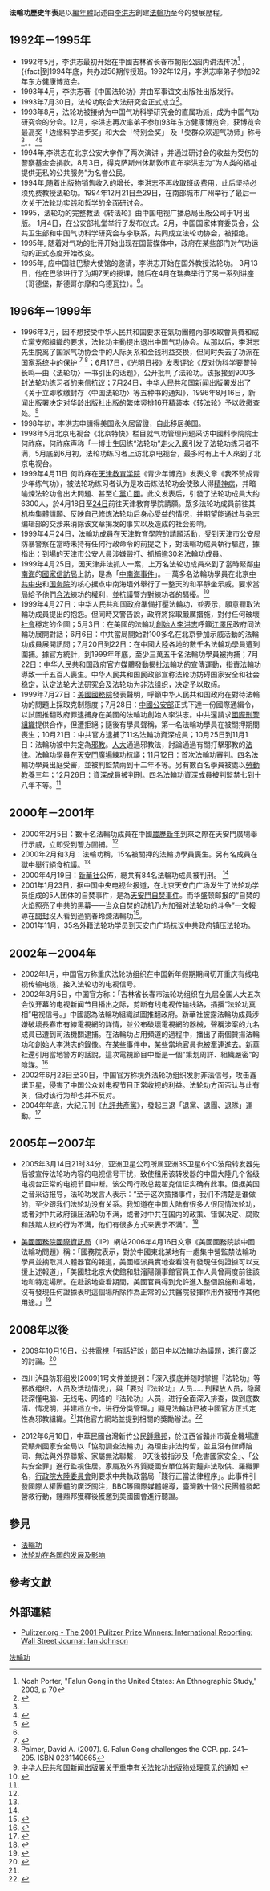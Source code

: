 {{Expand English|History_of_Falun_Gong}}
{{Primarysources|date=2012年1月}}

'''法輪功歷史年表'''是以[[編年體|編年體]]記述由[[李洪志|李洪志]]創建[[法輪功|法輪功]]至今的發展歷程。

==1992年－1995年==
*1992年5月，李洪志最初开始在中國吉林省长春市朝阳公园内讲法传功<ref name=Porter>Noah Porter, "Falun Gong in the United States: An Ethnographic Study," 2003, p 70</ref> ，{{fact|到1994年底，共办过56期传授班。1992年12月，李洪志率弟子参加92年东方健康博览会。
*1993年4月，李洪志著《中国法轮功》并由军事谊文出版社出版发行。
*1993年7月30日，法轮功联合大法研究会正式成立<ref name="#1">{{Cite web|title=法轮功的历史 - History of Falun Gong百科全书  site:zh.wikiqube.net|url=https://zh.wikiqube.net/wiki/History_of_Falun_Gong#cite_note-15}}</ref>。
*1993年8月，法轮功被接纳为中国气功科学研究会的直属功派，成为中国气功研究会的分会。12月，李洪志再次率弟子参加93年东方健康博览会，获博览会最高奖「边缘科学进步奖」和大会「特别金奖」 及「受群众欢迎气功师」称号<ref name="#1"/>。。<ref name="award93">{{Cite web |url=http://media.minghui.org/picture/award93_expo.jpg |title=明慧网：1999年以前所获奖项 |access-date=2012-12-21 |archive-date=2018-10-03 |archive-url=https://web.archive.org/web/20181003213712/http://media.minghui.org/picture/award93_expo.jpg |dead-url=no }}</ref><ref>{{Cite web |url=http://hqphoto.minghui.org/photo_high/exhibition/92@93OrtHealthExpoAward4.jpg |title=93年东方健康博览会(1993-12) |access-date=2012-12-21 |archive-date=2021-03-22 |archive-url=https://web.archive.org/web/20210322190510/http://hqphoto.minghui.org/photo_high/exhibition/92@93OrtHealthExpoAward4.jpg |dead-url=no }}</ref>
*1994年,李洪志在北京公安大学作了两次演讲 ，并通过研讨会的收益为受伤的警察基金会捐款。8月3日，得克萨斯州休斯敦市宣布李洪志为“为人类的福祉提供无私的公共服务”为名誉公民。 
*1994年,随着出版物销售收入的增长，李洪志不再收取班级费用，此后坚持必须免费教授法轮功。1994年12月21日至29日，在南部城市广州举行了最后一次关于法轮功实践和哲学的全面研讨会。
*1995，法轮功的完整教法《转法轮》由中国电视广播总局出版公司于1月出版。 1月4日，在公安部礼堂举行了发布仪式。2月，中国国家体育委员会，公共卫生部和中国气功科学研究会与李联系，共同成立法轮功协会，被拒绝。
*1995年, 随着对气功的批评开始出现在国营媒体中，政府在某些部门对气功运动的正式态度开始改变。
*1995年, 应中国驻巴黎大使馆的邀请，李洪志开始在国外教授法轮功。 3月13日，他在巴黎进行了为期7天的授课，随后在4月在瑞典举行了另一系列讲座（哥德堡，斯德哥尔摩和乌德瓦拉）。<ref name="#1"/>。

==1996年－1999年==
*1996年3月，因不想接受中华人民共和国要求在氣功團體內部收取會員費和成立黨支部組織的要求，法轮功主動提出退出中国气功协会。从那以后，李洪志先生脱离了国家气功协会中的人际关系和金钱利益交换，但同时失去了功派在国家系统中的保护 <ref>{{Cite web |url=http://asiasociety.org/arts/film/falun-gongs-challenge-china |title=Falun Gong's Challenge to China |access-date=2012-01-16 |archive-date=2013-12-02 |archive-url=https://web.archive.org/web/20131202235623/http://asiasociety.org/arts/film/falun-gongs-challenge-china |dead-url=no }}</ref> <ref>Palmer, David A. (2007). 9. Falun Gong challenges the CCP. pp. 241–295. ISBN 0231140665</ref>；6月17日，《[[光明日报|光明日报]]》发表评论《反对伪科学要警钟长鸣—由〈法轮功〉一书引出的话题》，公开批判了法轮功。该报接到900多封法轮功练习者的来信抗议；7月24日，[[中华人民共和国新闻出版署|中华人民共和国新闻出版署]]发出了《关于立即收缴封存〈中国法轮功〉等五种书的通知》，1996年8月16日，新闻出版署决定对华龄出版社出版的繁体竖排16开精装本《转法轮》予以收缴查处。<ref>[http://www.kaiwind.com/kfzlk/gfsy/zcfg/200711/t70320.htm 中华人民共和国新闻出版署关于重申有关法轮功出版物处理意见的通知 ] {{Wayback|url=http://www.kaiwind.com/kfzlk/gfsy/zcfg/200711/t70320.htm |date=20111011065949 }}</ref>
*1998年初，李洪志申請得美国永久居留證，自此移居美国。
*1998年5月北京电视台《北京特快》栏目就气功管理问题采访中國科學院院士何祚庥，何祚庥声称「一博士生因练“法轮功”[[走火入魔|走火入魔]]引发了法轮功练习者不满，5月底到6月初，法轮功练习者上访北京电视台，最多时有上千人來到了北京电视台。
*1999年4月11日 何祚庥在[[天津教育学院|天津教育学院]]《青少年博览》发表文章《我不赞成青少年练气功》，被法轮功练习者认为是攻击炼法轮功会使致人得[[精神病|精神病]]，并暗喻煉法轮功會出大問題、甚至亡[[中国共产党|黨]]亡[[中华人民共和国|國]]。此文发表后，引發了法轮功成員大约6300人，於4月18日至[[24日|24日]]前往天津教育學院請願。眾多法轮功成員前往其机构集體請願、反映自己修炼法轮功后身心受益的情况，并期望能通过与杂志编辑部的交涉来消除该文章揭发的事实以及造成的社会影响。
*1999年4月24日，法輪功成員在天津教育學院的請願活動，受到天津市公安局防暴警察在當時未持有任何行政命令的前提之下，對法輪功成員執行驅趕，據指出：到場的天津市公安人員涉嫌毆打、抓捕逾30名法輪功成員。
*1999年4月25日，因天津非法抓人一案，上万名法轮功成員來到了當時緊鄰[[中南海|中南海]]的[[國家信訪局|國家信訪局]]上訪，是為「[[中南海事件|中南海事件]]」。一萬多名法輪功學員在北京[[中共中央|中共中央]]和[[中华人民共和国国务院|国务院]]的核心据点中南海墙外舉行了一整天的和平靜坐示威。要求當局給予他們[[合法|合法]]練功的權利，並抗議警方對練功者的騷擾。<ref name="法輪功示威周年回顧">{{cite news | language = zh | author =  | coauthors = BBC Chinese | url = http://news.bbc.co.uk/chinese/trad/hi/newsid_720000/newsid_725500/725506.stm | title = 法輪功示威周年回顧 | publisher = [[BBC|BBC]] | pages =  | date = 2000-04-25 | accessdate = 2011-12-31 | archive-date = 2012-11-06 | archive-url = https://web.archive.org/web/20121106170934/http://news.bbc.co.uk/chinese/trad/hi/newsid_720000/newsid_725500/725506.stm | dead-url = no }}</ref> 
*1999年4月27日：中华人民共和国政府準備打壓法輪功，並表示，願意聽取法輪功成員提出的抱怨。但同時又警告說，政府將採取嚴厲措施，對付任何破壞[[社會|社會]]穩定的企圖；5月3日：在美國的法輪功[[創始人|創始人]][[李洪志|李洪志]]呼籲[[江澤民|江澤民]]政府同法輪功展開對話；6月6日：中共當局開始對100多名在北京參加示威活動的法輪功成員展開訊問；7月20日到22日：在中國大陸各地的數千名法輪功學員遭到圍捕。據官方統計，到1999年年底，至少三萬五千名法輪功學員被拘捕；7月22日：中华人民共和国政府官方媒體發動揭批法輪功的宣傳運動，指責法輪功導致一千五百人喪生。中华人民共和国民政部宣称法轮功妨碍国家安全和社会稳定，认定法轮大法研究会及法轮功为非法组织，决定予以取缔。
*1999年7月27日：[[美國國務院|美國國務院]]發表聲明，呼籲中华人民共和国政府在對待法輪功的問題上採取克制態度；7月28日：[[中國公安部|中國公安部]]正式下達一份國際通緝令，以試圖推翻政府罪逮捕身在美國的法輪功創始人李洪志。中共還請求[[國際刑警組織|國際刑警組織]]提供合作，但遭拒絕；隨後有學員聲稱，第一名法輪功學員在被關押期間喪生；10月21日：中共官方逮捕了11名法輪功資深成員；10月25日到11月1日：法輪功被中共定為[[邪教|邪教]]。[[人大|人大]]通過邪教法，討論通過有關打擊邪教的[[法律|法律]]。法輪功學員在[[天安門廣場|天安門廣場]]練功抗議；11月12日：首次法輪功審判。四名法輪功學員出庭受審，並被判監禁兩到十二年不等。另有數百名學員被處以[[勞動教養|勞動教養]]三年；12月26日：資深成員被判刑。四名法輪功資深成員被判監禁七到十八年不等。<ref name="法輪功示威周年回顧" />

==2000年－2001年==
*2000年2月5日：數十名法輪功成員在中國[[農歷新年|農歷新年]]到來之際在天安門廣場舉行示威，立即受到警方圍捕。<ref name="法輪功示威周年回顧" />
*2000年2月和3月：法輪功稱，15名被關押的法輪功學員喪生。另有名成員在獄中舉行[[絕食|絕食]]抗議。<ref name="法輪功示威周年回顧" />
*2000年4月19日：[[新華社|新華社]]公佈，總共有84名法輪功成員被判刑。 <ref name="法輪功示威周年回顧" />
*2001年1月23日，据中国中央电视台报道，在北京天安门广场发生了法轮功学员组成的5人团体的自焚事件，是為[[天安門自焚事件|天安門自焚事件]]。而华盛顿邮报的“自焚的火焰照亮了中共的黑幕——当众自焚的动机乃为加强对法轮功的斗争”一文報導在[[開封|開封]]沒人看到過劉春玲煉法輪功<ref>{{cite web|url=http://www.washingtonpost.com/ac2/wp-dyn/A23596-2001Feb3?language=printer|title = Human Fire Ignites Chinese Mystery|accessdate =2011-12-30}}</ref>。
*2001年11月，35名外籍法轮功学员到天安门广场抗议中共政府镇压法轮功。

==2002年－2004年==
*2002年1月，中国官方称重庆法轮功组织在中国新年假期期间切开重庆有线电视传输电缆，接入法轮功的电视信号。
*2002年3月5日，中国官方称：「吉林省长春市法轮功组织在九届全国人大五次会议开幕的电视新闻节目播出之际，剪断有线电视传输线路，插播“法轮功真相”电视信号。」中國認為法輪功組織試圖推翻政府。新華社披露法輪功成員涉嫌破壞長春市有線電視網的詳情，並公布破壞電視網的器械，聲稱涉案的九名成員已遭到司法機關逮捕。在法輪功占用頻道的過程中，播出了兩個贊揚法輪功和創始人李洪志的錄像。在某些事件中，某些當地官員也被牽連進去。新華社還引用當地警方的話說，這次電視節目中斷是一個"策划周詳、組織嚴密"的陰謀。<ref>{{cite news | language = zh-hk | author = BBC中文網 | coauthors =  | url = http://news.bbc.co.uk/chinese/trad/hi/newsid_1930000/newsid_1936800/1936884.stm | title = 中國披露法輪功中斷電視案 | publisher = BBC | pages =  | date = 2002-04-18 | accessdate = 2012-04-15 | archive-date = 2018-10-03 | archive-url = https://web.archive.org/web/20181003065708/http://news.bbc.co.uk/chinese/trad/hi/newsid_1930000/newsid_1936800/1936884.stm | dead-url = no }}</ref>
*2002年6月23日至30日，中国官方称境外法轮功组织发射非法信号，攻击鑫诺卫星，侵害了中国公众对电视节目正常收视的利益。法轮功方面否认与此有关，但对该行为却也并不反对。
*2004年年底，大紀元刊《[[九評共產黨|九評共產黨]]》，發起三退「退黨、退團、退隊」運動。<ref>{{Cite web |url= http://talk.news.pts.org.tw/2009/10/vs-vs_16.html |title= 你不知道的中國--中國為何痛恨法輪功？ 邪教vs法門 政治vs宗教 強權的鎮壓與恐懼 |author=  |date= 2009-10-16 |publisher= [[公共電視台|公共電視]] |language= zh-hant |accessdate= 2012-01-05 |quote= 法輪功介紹。法輪功是宗教還是氣功團體？法輪功為何可以在短短時間吸引大量學員？ |archive-date= 2015-10-09 |archive-url= https://web.archive.org/web/20151009052837/http://talk.news.pts.org.tw/2009/10/vs-vs_16.html |dead-url= no }}</ref>

==2005年－2007年==
*2005年3月14日21时34分，亚洲卫星公司所属亚洲3S卫星6个C波段转发器先后被宣传法轮功内容的电视信号干扰，致使租用该转发器的中国大陸几个省级电视台正常的电视节目中断。该公司行政总裁翟克信证实确有此事。但据美国之音采访报导，法轮功发言人表示：“至于这次插播事件，我们不清楚是谁做的，至少跟我们法轮功没有关系。我知道在中国大陆有很多人很同情法轮功，或者对中共政府镇压法轮功不满，或者对中共在国内的政策、错误决定、腐败和践踏人权的行为不满，他们有很多方式来表示不满”。<ref>{{cite web|url=http://www.voanews.com/chinese/news/a-21-w2005-03-16-voa74-58351607.html |title = 法轮功否认干扰亚洲卫星公司信号|accessdate =2012-01-02}}</ref>

*[[美國國務院國際資訊局|美國國務院國際資訊局]]（IIP）網站2006年4月16日文章《美國國務院談中國法輪功問題》稱：「國務院表示，對於中國東北某地有一處集中營監禁法輪功學員並摘取其人體器官的報道，美國經派員實地查看沒有發現任何證據可以支援上述報道」，「美國駐北京大使館和駐瀋陽領事館官員工作人員曾兩度前往該地和特定場所。在赴該地查看期間，美國官員得到允許進入整個設施和場地，沒有發現任何證據表明這個場所除作為正常的公共醫院發揮作用外被用作其他用途。」<ref>{{Cite web |url=http://iipdigital.usembassy.gov/st/chinese/article/2006/04/20060417084423uhyggep.9303095.html#axzz2AJ00iUXm |title=美国国务院谈中国法轮功问题-IIP DIGITAL |accessdate=2012-10-25 |archive-date=2016-03-04 |archive-url=https://web.archive.org/web/20160304192531/http://iipdigital.usembassy.gov/st/chinese/article/2006/04/20060417084423uhyggep.9303095.html#axzz2AJ00iUXm |dead-url=yes }}</ref>

==2008年以後==
*2009年10月16日，[[公共電視台|公共電視]]「有話好說」節目中以法輪功為議題，進行廣泛的討論。<ref>{{Cite web |url= http://www.youtube.com/watch?v=4NMlcIFzBoU |title= 你不知道的中國--中國為何痛恨法輪功？ 邪教vs法門 政治vs宗教 強權的鎮壓與恐懼 |author=  |date= 2009-10-19 |publisher= [[公共電視台|公共電視]] |language= zh-hant |accessdate= 2012-01-07 |quote= 面對強力鎮壓，為何法輪功仍採取對抗態勢？海外法輪功學員透過媒體控訴中國鎮壓，法輪功企圖顛覆中共政權？辦媒體搞對抗，法輪功是政治團體嗎？支助疆獨？法輪功會威脅中共­政權嗎？ |archive-date= 2020-10-02 |archive-url= https://web.archive.org/web/20201002200031/https://www.youtube.com/watch?v=4NMlcIFzBoU |dead-url= no }}</ref>

*四川泸县防邪组发[2009]1号文件並提到：「深入摸底并随时掌握『法轮功』等邪教组织，人员及活动情况」，與「要对『法轮功』人员……刑释放人员，隐藏较深懂电脑、无线电、网络的『法轮功』人员，进行全面深入排查，做到底数清、情况明，并建档立卡，进行分类管理。」顯見法輪功已被中國官方正式定性為邪教組織。<ref name="泸县得胜镇"/>其他官方網站並提到相關的獎勵辦法。<ref>{{Cite web |url=http://www.zzszfw.com/shownews.asp?newsid=993 |title=滕州政法委加强对政法调研信息宣传工作的奖励 |access-date=2012-07-28 |archive-url=https://www.webcitation.org/69YmJKijZ?url=http://www.zzszfw.com/shownews.asp?newsid=993 |archive-date=2012-07-31 |dead-url=yes }}</ref>

*2012年6月18日，中華民國台灣新竹公民[[鍾鼎邦|鍾鼎邦]]，於江西省贛州市黃金機場遭受贛州國家安全局以「協助調查法輪功」為理由非法拘留，並且沒有律師陪同、無法與外界聯繫、家屬無法聯繫， 9天後被指涉及「危害國家安全」、「公共安全罪」進行監視住居。家屬及外界質疑國安單位將對鐘非法取供、羅織罪名，[[行政院大陸委員會|行政院大陸委員會]]則要求中共執政當局「踐行正當法律程序」。此事件引發國際人權團體的廣泛關注，BBC等國際媒體報導，臺灣數十個公民團體發起營救行動，鍾鼎邦獲釋後獲邀到美國國會進行聽證。

==參見==
*[[法輪功|法輪功]]
*[[法轮功在各国的发展及影响|法轮功在各国的发展及影响]]

==參考文獻==
{{Reflist|2}}

==外部連結==
* {{en}}[http://www.pulitzer.org/works/2001-International-Reporting-Group1 Pulitzer.org - The 2001 Pulitzer Prize Winners: International Reporting: Wall Street Journal: Ian Johnson] {{Wayback|url=http://www.pulitzer.org/works/2001-International-Reporting-Group1 |date=20151011143254 }}
{{模板:法輪功}}
[[Category:法輪功|]]